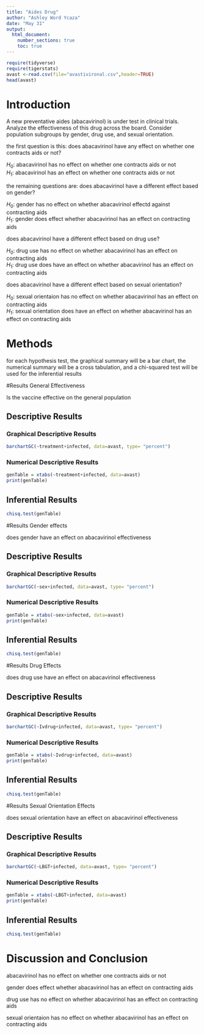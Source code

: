 ```yaml
---
title: "Aides Drug"
author: "Ashley Word Ycaza"
date: "May 31"
output:
  html_document:
    number_sections: true
    toc: true
---
```


```r
require(tidyverse)
require(tigerstats)
avast <-read.csv(file="avastivironal.csv",header=TRUE)
head(avast)
```

# Introduction

<!--In this section you explain what you are trying to show.  Where did the data come from?  What is the research or other question you are trying to answer?.  If you skimp in this section expect to be marked down in your grade. Paint a picture of the project a couple of paragraphs is expected!-->

A new  preventative aides (abacavirinol) is under test in clinical trials. Analyze the effectiveness of this drug across the board. Consider population subgroups by gender, drug use, and sexual orientation. 

the first question is this: does abacavirinol have any effect on whether one contracts aids or not?

$H_0:$ abacavirinol has no effect on whether one contracts aids or not  
$H_1:$ abacavirinol has an effect on whether one contracts aids or not  

the remaining questions are: does abacavirinol have a different effect based on gender?

$H_0:$ gender has no effect on whether abacavirinol effectd against contracting aids  
$H_1:$ gender does effect whether abacavirinol has an effect on contracting aids  

does abacavirinol have a different effect based on drug use?  

$H_0:$ drug use has no effect on whether abacavirinol has an effect on contracting aids  
$H_1:$ drug use does have an effect on whether abacavirinol has an effect on contracting aids  

does abacavirinol have a different effect based on sexual orientation?

$H_0:$ sexual orientaion has no effect on whether abacavirinol has an effect on contracting aids  
$H_1:$ sexual orientation does have an effect on whether abacavirinol has an effect on contracting aids  

# Methods

<!--Decide on your methods:  use "variable analysis" or other appropriate descriptors.  Make sure to choose at least one graphical method and at least one numerical method. Discuss what data manipulations may be needed for example subsetting or other binning procedures and what sort of graphical displays and inferential tools will be used!-->

for each hypothesis test, the graphical summary will be a bar chart, the numerical summary will be a cross tabulation, and a chi-squared test will be used for the inferential results

#Results General Effectiveness

<!--Divide this section into two sub-sections:  One for your descriptive  results and one for your inferential results.!-->

Is the vaccine effective on the general population  


## Descriptive Results

### Graphical Descriptive Results

<!--Graphical results here.  Make sure to show your code.  Provide appropriate labels for axes, giving units if possible, and provide a good title for the graph, too.  Use the graphical results to describe the patterns if any that exist in the data as focused toward the research question. Bottom line is to explain the features of the graph that are relevant to conforming or departing to what is expected by your null hypothesis !-->

```r
barchartGC(~treatment+infected, data=avast, type= "percent")
```

### Numerical Descriptive Results

<!--Numerical results go here. Use the numerical results to describe the patterns if any that exist in the data as focused toward the research question!-->

```r
genTable = xtabs(~treatment+infected, data=avast)
print(genTable)
```


## Inferential Results

<!--State hypothesis clearly.  Make sure your discussion of the inferential test covers all the aspects that the test output produces, such as test statistic, p-value etc.  Make a decision about the null hypothesis, explain the assumptions on which the selected test/procedure was based, and why the chosen procedure satisfys the assumptions and is appropriate to answer the research question!-->

```r
chisq.test(genTable)
```


#Results Gender effects

<!--Divide this section into two sub-sections:  One for your descriptive  results and one for your inferential results.!-->

does gender have an effect on abacavirinol effectiveness  

## Descriptive Results

### Graphical Descriptive Results

<!--Graphical results here.  Make sure to show your code.  Provide appropriate labels for axes, giving units if possible, and provide a good title for the graph, too.  Use the graphical results to describe the patterns if any that exist in the data as focused toward the research question. Bottom line is to explain the features of the graph that are relevant to conforming or departing to what is expected by your null hypothesis !-->

```r
barchartGC(~sex+infected, data=avast, type= "percent")
```


### Numerical Descriptive Results

<!--Numerical results go here. Use the numerical results to describe the patterns if any that exist in the data as focused toward the research question!-->

```r
genTable = xtabs(~sex+infected, data=avast)
print(genTable)
```


## Inferential Results

<!--State hypothesis clearly.  Make sure your discussion of the inferential test covers all the aspects that the test output produces, such as test statistic, p-value etc.  Make a decision about the null hypothesis, explain the assumptions on which the selected test/procedure was based, and why the chosen procedure satisfys the assumptions and is appropriate to answer the research question!-->

```r
chisq.test(genTable)
```


#Results Drug Effects

<!--Divide this section into two sub-sections:  One for your descriptive  results and one for your inferential results.!-->

does drug use have an effect on abacavirinol effectiveness  

## Descriptive Results

### Graphical Descriptive Results

<!--Graphical results here.  Make sure to show your code.  Provide appropriate labels for axes, giving units if possible, and provide a good title for the graph, too.  Use the graphical results to describe the patterns if any that exist in the data as focused toward the research question. Bottom line is to explain the features of the graph that are relevant to conforming or departing to what is expected by your null hypothesis !-->

```r
barchartGC(~Ivdrug+infected, data=avast, type= "percent")

```


### Numerical Descriptive Results

<!--Numerical results go here. Use the numerical results to describe the patterns if any that exist in the data as focused toward the research question!-->

```r
genTable = xtabs(~Ivdrug+infected, data=avast)
print(genTable)
```


## Inferential Results

<!--State hypothesis clearly.  Make sure your discussion of the inferential test covers all the aspects that the test output produces, such as test statistic, p-value etc.  Make a decision about the null hypothesis, explain the assumptions on which the selected test/procedure was based, and why the chosen procedure satisfys the assumptions and is appropriate to answer the research question!-->

```r
chisq.test(genTable)
```


#Results Sexual Orientation Effects

<!--Divide this section into two sub-sections:  One for your descriptive  results and one for your inferential results.!-->

does sexual orientation have an effect on abacavirinol effectiveness  

## Descriptive Results

### Graphical Descriptive Results

<!--Graphical results here.  Make sure to show your code.  Provide appropriate labels for axes, giving units if possible, and provide a good title for the graph, too.  Use the graphical results to describe the patterns if any that exist in the data as focused toward the research question. Bottom line is to explain the features of the graph that are relevant to conforming or departing to what is expected by your null hypothesis !-->

```r
barchartGC(~LBGT+infected, data=avast, type= "percent")
```


### Numerical Descriptive Results

<!--Numerical results go here. Use the numerical results to describe the patterns if any that exist in the data as focused toward the research question!-->

```r
genTable = xtabs(~LBGT+infected, data=avast)
print(genTable)
```


## Inferential Results

<!--State hypothesis clearly.  Make sure your discussion of the inferential test covers all the aspects that the test output produces, such as test statistic, p-value etc.  Make a decision about the null hypothesis, explain the assumptions on which the selected test/procedure was based, and why the chosen procedure satisfys the assumptions and is appropriate to answer the research question!-->

```r
chisq.test(genTable)
```



# Discussion and Conclusion

<!--Discussion and conclusion here.  If you found a relationship be sure to consider whether the relationship occurs because one of the variavbles causes the other, or whether they perhasps are related for some other reason.  Watch the chapter 6 videos from the GeorgeTown videos collection.!-->

abacavirinol has no effect on whether one contracts aids or not

gender does effect whether abacavirinol has an effect on contracting aids  

drug use has no effect on whether abacavirinol has an effect on contracting aids  

sexual orientaion has no effect on whether abacavirinol has an effect on contracting aids

